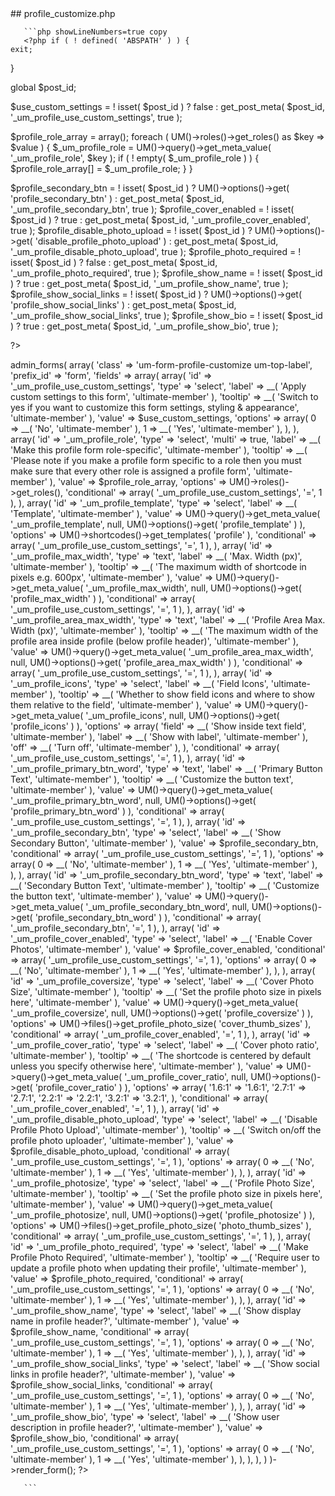 

<div class="phpdocumentor-element -file">
    ## profile_customize.php

        

    
       ```php showLineNumbers=true copy
       <?php if ( ! defined( 'ABSPATH' ) ) {
	exit;
}

global $post_id;

$use_custom_settings = ! isset( $post_id ) ? false : get_post_meta( $post_id, '_um_profile_use_custom_settings', true );

$profile_role_array = array();
foreach ( UM()->roles()->get_roles() as $key => $value ) {
	$_um_profile_role = UM()->query()->get_meta_value( '_um_profile_role', $key );
	if ( ! empty( $_um_profile_role ) ) {
		$profile_role_array[] = $_um_profile_role;
	}
}

$profile_secondary_btn        = ! isset( $post_id ) ? UM()->options()->get( 'profile_secondary_btn' ) : get_post_meta( $post_id, '_um_profile_secondary_btn', true );
$profile_cover_enabled        = ! isset( $post_id ) ? true : get_post_meta( $post_id, '_um_profile_cover_enabled', true );
$profile_disable_photo_upload = ! isset( $post_id ) ? UM()->options()->get( 'disable_profile_photo_upload' ) : get_post_meta( $post_id, '_um_profile_disable_photo_upload', true );
$profile_photo_required       = ! isset( $post_id ) ? false : get_post_meta( $post_id, '_um_profile_photo_required', true );
$profile_show_name            = ! isset( $post_id ) ? true : get_post_meta( $post_id, '_um_profile_show_name', true );
$profile_show_social_links    = ! isset( $post_id ) ? UM()->options()->get( 'profile_show_social_links' ) : get_post_meta( $post_id, '_um_profile_show_social_links', true );
$profile_show_bio             = ! isset( $post_id ) ? true : get_post_meta( $post_id, '_um_profile_show_bio', true );

?>


<div class="um-admin-metabox">
	<?php
	UM()->admin_forms(
		array(
			'class'     => 'um-form-profile-customize um-top-label',
			'prefix_id' => 'form',
			'fields'    => array(
				array(
					'id'      => '_um_profile_use_custom_settings',
					'type'    => 'select',
					'label'   => __( 'Apply custom settings to this form', 'ultimate-member' ),
					'tooltip' => __( 'Switch to yes if you want to customize this form settings, styling &amp; appearance', 'ultimate-member' ),
					'value'   => $use_custom_settings,
					'options' => array(
						0 => __( 'No', 'ultimate-member' ),
						1 => __( 'Yes', 'ultimate-member' ),
					),
				),
				array(
					'id'          => '_um_profile_role',
					'type'        => 'select',
					'multi'       => true,
					'label'       => __( 'Make this profile form role-specific', 'ultimate-member' ),
					'tooltip'     => __( 'Please note if you make a profile form specific to a role then you must make sure that every other role is assigned a profile form', 'ultimate-member' ),
					'value'       => $profile_role_array,
					'options'     => UM()->roles()->get_roles(),
					'conditional' => array( '_um_profile_use_custom_settings', '=', 1 ),
				),
				array(
					'id'          => '_um_profile_template',
					'type'        => 'select',
					'label'       => __( 'Template', 'ultimate-member' ),
					'value'       => UM()->query()->get_meta_value( '_um_profile_template', null, UM()->options()->get( 'profile_template' ) ),
					'options'     => UM()->shortcodes()->get_templates( 'profile' ),
					'conditional' => array( '_um_profile_use_custom_settings', '=', 1 ),
				),
				array(
					'id'          => '_um_profile_max_width',
					'type'        => 'text',
					'label'       => __( 'Max. Width (px)', 'ultimate-member' ),
					'tooltip'     => __( 'The maximum width of shortcode in pixels e.g. 600px', 'ultimate-member' ),
					'value'       => UM()->query()->get_meta_value( '_um_profile_max_width', null, UM()->options()->get( 'profile_max_width' ) ),
					'conditional' => array( '_um_profile_use_custom_settings', '=', 1 ),
				),
				array(
					'id'          => '_um_profile_area_max_width',
					'type'        => 'text',
					'label'       => __( 'Profile Area Max. Width (px)', 'ultimate-member' ),
					'tooltip'     => __( 'The maximum width of the profile area inside profile (below profile header)', 'ultimate-member' ),
					'value'       => UM()->query()->get_meta_value( '_um_profile_area_max_width', null, UM()->options()->get( 'profile_area_max_width' ) ),
					'conditional' => array( '_um_profile_use_custom_settings', '=', 1 ),
				),
				array(
					'id'          => '_um_profile_icons',
					'type'        => 'select',
					'label'       => __( 'Field Icons', 'ultimate-member' ),
					'tooltip'     => __( 'Whether to show field icons and where to show them relative to the field', 'ultimate-member' ),
					'value'       => UM()->query()->get_meta_value( '_um_profile_icons', null, UM()->options()->get( 'profile_icons' ) ),
					'options'     => array(
						'field' => __( 'Show inside text field', 'ultimate-member' ),
						'label' => __( 'Show with label', 'ultimate-member' ),
						'off'   => __( 'Turn off', 'ultimate-member' ),
					),
					'conditional' => array( '_um_profile_use_custom_settings', '=', 1 ),
				),
				array(
					'id'          => '_um_profile_primary_btn_word',
					'type'        => 'text',
					'label'       => __( 'Primary Button Text', 'ultimate-member' ),
					'tooltip'     => __( 'Customize the button text', 'ultimate-member' ),
					'value'       => UM()->query()->get_meta_value( '_um_profile_primary_btn_word', null, UM()->options()->get( 'profile_primary_btn_word' ) ),
					'conditional' => array( '_um_profile_use_custom_settings', '=', 1 ),
				),
				array(
					'id'          => '_um_profile_secondary_btn',
					'type'        => 'select',
					'label'       => __( 'Show Secondary Button', 'ultimate-member' ),
					'value'       => $profile_secondary_btn,
					'conditional' => array( '_um_profile_use_custom_settings', '=', 1 ),
					'options'     => array(
						0 => __( 'No', 'ultimate-member' ),
						1 => __( 'Yes', 'ultimate-member' ),
					),
				),
				array(
					'id'          => '_um_profile_secondary_btn_word',
					'type'        => 'text',
					'label'       => __( 'Secondary Button Text', 'ultimate-member' ),
					'tooltip'     => __( 'Customize the button text', 'ultimate-member' ),
					'value'       => UM()->query()->get_meta_value( '_um_profile_secondary_btn_word', null, UM()->options()->get( 'profile_secondary_btn_word' ) ),
					'conditional' => array( '_um_profile_secondary_btn', '=', 1 ),
				),
				array(
					'id'          => '_um_profile_cover_enabled',
					'type'        => 'select',
					'label'       => __( 'Enable Cover Photos', 'ultimate-member' ),
					'value'       => $profile_cover_enabled,
					'conditional' => array( '_um_profile_use_custom_settings', '=', 1 ),
					'options'     => array(
						0 => __( 'No', 'ultimate-member' ),
						1 => __( 'Yes', 'ultimate-member' ),
					),
				),
				array(
					'id'          => '_um_profile_coversize',
					'type'        => 'select',
					'label'       => __( 'Cover Photo Size', 'ultimate-member' ),
					'tooltip'     => __( 'Set the profile photo size in pixels here', 'ultimate-member' ),
					'value'       => UM()->query()->get_meta_value( '_um_profile_coversize', null, UM()->options()->get( 'profile_coversize' ) ),
					'options'     => UM()->files()->get_profile_photo_size( 'cover_thumb_sizes' ),
					'conditional' => array( '_um_profile_cover_enabled', '=', 1 ),
				),
				array(
					'id'          => '_um_profile_cover_ratio',
					'type'        => 'select',
					'label'       => __( 'Cover photo ratio', 'ultimate-member' ),
					'tooltip'     => __( 'The shortcode is centered by default unless you specify otherwise here', 'ultimate-member' ),
					'value'       => UM()->query()->get_meta_value( '_um_profile_cover_ratio', null, UM()->options()->get( 'profile_cover_ratio' ) ),
					'options'     => array(
						'1.6:1' => '1.6:1',
						'2.7:1' => '2.7:1',
						'2.2:1' => '2.2:1',
						'3.2:1' => '3.2:1',
					),
					'conditional' => array( '_um_profile_cover_enabled', '=', 1 ),
				),
				array(
					'id'          => '_um_profile_disable_photo_upload',
					'type'        => 'select',
					'label'       => __( 'Disable Profile Photo Upload', 'ultimate-member' ),
					'tooltip'     => __( 'Switch on/off the profile photo uploader', 'ultimate-member' ),
					'value'       => $profile_disable_photo_upload,
					'conditional' => array( '_um_profile_use_custom_settings', '=', 1 ),
					'options'     => array(
						0 => __( 'No', 'ultimate-member' ),
						1 => __( 'Yes', 'ultimate-member' ),
					),
				),
				array(
					'id'          => '_um_profile_photosize',
					'type'        => 'select',
					'label'       => __( 'Profile Photo Size', 'ultimate-member' ),
					'tooltip'     => __( 'Set the profile photo size in pixels here', 'ultimate-member' ),
					'value'       => UM()->query()->get_meta_value( '_um_profile_photosize', null, UM()->options()->get( 'profile_photosize' ) ),
					'options'     => UM()->files()->get_profile_photo_size( 'photo_thumb_sizes' ),
					'conditional' => array( '_um_profile_use_custom_settings', '=', 1 ),
				),
				array(
					'id'          => '_um_profile_photo_required',
					'type'        => 'select',
					'label'       => __( 'Make Profile Photo Required', 'ultimate-member' ),
					'tooltip'     => __( 'Require user to update a profile photo when updating their profile', 'ultimate-member' ),
					'value'       => $profile_photo_required,
					'conditional' => array( '_um_profile_use_custom_settings', '=', 1 ),
					'options'     => array(
						0 => __( 'No', 'ultimate-member' ),
						1 => __( 'Yes', 'ultimate-member' ),
					),
				),
				array(
					'id'          => '_um_profile_show_name',
					'type'        => 'select',
					'label'       => __( 'Show display name in profile header?', 'ultimate-member' ),
					'value'       => $profile_show_name,
					'conditional' => array( '_um_profile_use_custom_settings', '=', 1 ),
					'options'     => array(
						0 => __( 'No', 'ultimate-member' ),
						1 => __( 'Yes', 'ultimate-member' ),
					),
				),
				array(
					'id'          => '_um_profile_show_social_links',
					'type'        => 'select',
					'label'       => __( 'Show social links in profile header?', 'ultimate-member' ),
					'value'       => $profile_show_social_links,
					'conditional' => array( '_um_profile_use_custom_settings', '=', 1 ),
					'options'     => array(
						0 => __( 'No', 'ultimate-member' ),
						1 => __( 'Yes', 'ultimate-member' ),
					),
				),
				array(
					'id'          => '_um_profile_show_bio',
					'type'        => 'select',
					'label'       => __( 'Show user description in profile header?', 'ultimate-member' ),
					'value'       => $profile_show_bio,
					'conditional' => array( '_um_profile_use_custom_settings', '=', 1 ),
					'options'     => array(
						0 => __( 'No', 'ultimate-member' ),
						1 => __( 'Yes', 'ultimate-member' ),
					),
				),
			),
		)
	)->render_form();
	?>
	<div class="um-admin-clear"></div>
</div>

       ```
</div>

